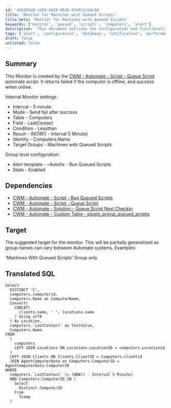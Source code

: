 ```yaml
---
id: '41b393a9-cb59-4418-8536-9fe911cb4c9d'
title: 'Monitor for Machines with Queued Scripts'
title_meta: 'Monitor for Machines with Queued Scripts'
keywords: ['monitor', 'queued', 'scripts', 'computers', 'alert']
description: 'This document outlines the configuration and functionality of a monitor created by the CWM - Automate - Script - Queue Script. It details how the monitor checks the online status of computers and sends alerts based on their last contact time, along with dependencies and SQL translation for the monitor.'
tags: ['alert', 'configuration', 'database', 'notification', 'performance']
draft: false
unlisted: false
---
```

## Summary

This Monitor is created by the [CWM - Automate - Script - Queue Script](https://proval.itglue.com/DOC-5078775-10606199) automate script. It returns failed if the computer is offline, and success when online.

Internal Monitor settings:
- Interval - 5 minute
- Mode - Send fail after success
- Table - Computers
- Field - LastContact
- Condition - Lessthan
- Result - (NOW() - Interval 5 Minute)
- Identity - Computers.Name
- Target Groups - Machines with Queued Scripts

Group level configuration:
- Alert template - ~Autofix - Run Queued Scripts
- State - Enabled

## Dependencies

- [CWM - Automate - Script - Run Queued Scripts](https://proval.itglue.com/DOC-5078775-10606200)
- [CWM - Automate - Script - Queue Script](https://proval.itglue.com/DOC-5078775-10606199)
- [CWM - Automate - Solution - Queue Script Next Checkin](https://proval.itglue.com/DOC-5078775-10606186)
- [CWM - Automate - Custom Table - plugin_proval_queued_scripts](https://proval.itglue.com/DOC-5078775-10606190)

## Target

The suggested target for the monitor. This will be partially generalized as group names can vary between Automate systems. Examples:

'Machines With Queued Scripts' Group only

## Translated SQL

```
Select 
  DISTINCT 'C', 
  computers.computerid, 
  computers.Name as ComputerName, 
  Convert(
    CONCAT(
      clients.name, ' ', locations.name
    ) Using utf8
  ) As Location, 
  computers.`LastContact` as TestValue, 
  Computers.Name 
FROM 
  ( 
    computers 
    LEFT JOIN Locations ON Locations.LocationID = computers.Locationid
  ) 
  LEFT JOIN Clients ON Clients.ClientID = Computers.clientid 
  JOIN AgentComputerData on Computers.ComputerID = AgentComputerData.ComputerID 
WHERE 
  computers.`LastContact` \< (NOW() - Interval 5 Minute) 
  AND Computers.ComputerID IN (
    Select 
      Distinct ComputerID 
    From 
      Tcomp
  )
```











